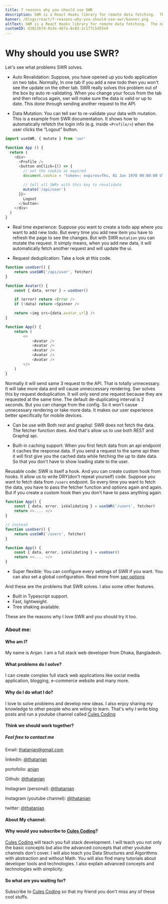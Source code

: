 ```yaml
---
title: 7 reasons why you should use SWR
description: SWR is a React Hooks library for remote data fetching.  The name “**SWR**” is derived from `stale-while-revalidate`, a cache invalidation strategy popularized by HTTP RFC 5861.  **SWR** first returns the data from cache (stale), then sends the fetch request (revalidate), and finally comes with the up-to-date data again.
banner: /blogs/react/7-reasons-why-you-should-use-swr/banner.png
altText: SWR is a React Hooks library for remote data fetching.  The name “SWR” is derived from stale-while-revalidate, a cache invalidation strategy popularized by HTTP RFC 5861.
customID: d2013b7d-9a3e-467a-8c03-2c177c5d55e9
---
```


# Why should you use SWR?


Let's see what problems SWR solves.

- Auto Revalidation: Suppose, you have opened up you todo application on two tabs. Normally, In one tab if you add a new todo then you won't see the update on the other tab. SWR really solves this problem out of the box by auto re-validating. When you change your focus from the tab and then refocus again, swr will make sure the data is valid or up to date. This done through sending another request to the API.

- Data Mutation: You can tell swr to re-validate your data with mutation. This is a example from SWR documentation. It shows how to automatically refetch the login info (e.g. inside `<Profile/>`) when the user clicks the “Logout” button.

```javascript
import useSWR, { mutate } from 'swr'

function App () {
  return (
    <div>
      <Profile />
      <button onClick={() => {
        // set the cookie as expired
        document.cookie = 'token=; expires=Thu, 01 Jan 1970 00:00:00 UTC; path=/;'

        // tell all SWRs with this key to revalidate
        mutate('/api/user')
      }}>
        Logout
      </button>
    </div>
  )
}
```

- Real time experience: Suppose you want to create a todo app where you want to add new todo. But every time you add new item you have to refresh the page to see the changes. But with SWR `mutation` you can mutate the request. It simply means, when you add new data, it will automatically fetch another request and will update the ui.

- Request deduplication: Take a look at this code.

```javascript
function useUser() {
	return useSWR('/api/user', fetcher)
}

function Avatar() {
	const { data, error } = useUser()

	if (error) return <Error />
	if (!data) return <Spinner />

	return <img src={data.avatar_url} />
}

function App() {
	return (
		<>
			<Avatar />
			<Avatar />
			<Avatar />
			<Avatar />
			<Avatar />
		</>
	)
}
```

Normally it will send same 3 request to the API. That is totally unnecessary. It will take more data and will cause unneccessary rendering. Swr solves this by request deduplication. It will only send one request because they are requested at the same time. The default de-duplicating interval is 2 seconds. But you can change from the config. So it won't cause unnecessary rendering or take more data. It makes our user experience better specifically for mobile devices.

- Can be use with Both rest and graphql: SWR does not fetch the data. The fetcher function does. And that's allow us to use both REST and Graphql api.

- Built-in caching support: When you first fetch data from an api endpoint it caches the response data. If you send a request to the same api then it will first give you the cached data while fetching the up to date data. So that you don't have to show loading state to the user.

Reusable code: SWR is itself a hook. And you can create custom hook from hooks. It allow us to write DRY(don't repeat yourself) code. Suppose you want to fetch data from `/users` endpoint. So every time you want to fetch the data, you have to pass the fetcher function and options again and again. But if you create a custom hook then you don't have to pass anything again.

```javascript
function App() {
	const { data, error, isValidating } = useSWR('/users', fetcher)
	return <>.... </>
}

// instead
function useUser() {
	return useSWR('/users', fetcher)
}

function App() {
	const { data, error, isValidating } = useUser()
	return <>.... </>
}
```

- Super flexible: You can configure every settings of SWR if you want. You can also set a global configuration. Read more from [swr options](https://swr.vercel.app/docs/options)

And these are the problems that SWR solves. I also some other features.

- Built in Typescript support.
- Fast, lightweight.
- Tree shaking available.

These are the reasons why I love SWR and you should try it too.

### About me:

#### Who am I?

My name is Anjan. I am a full stack web developer from Dhaka, Bangladesh.

#### What problems do I solve?

I can create complex full stack web applications like social media application, blogging, e-commerce website and many more.

#### Why do I do what I do?

I love to solve problems and develop new ideas. I also enjoy sharing my knowledge to other people who are wiling to learn. That's why I write blog posts and run a youtube channel called [Cules Coding](https://www.youtube.com/channel/UCBaGowNYTUsm3IDaHbLRMYw?sub_confirmation=1)

#### Think we should work together?

##### Feel free to contact me

Email: thatanjan@gmail.com

linkedin: [@thatanjan](https://linkedin.com/in/thatanjan/)

portofolio: [anjan](https://anjan.vercel.app/)

Github: [@thatanjan](https://github.com/thatAnjan/)

Instagram (personal): [@thatanjan](https://instagram.com/thatAnjan/)

Instagram (youtube channel): [@thatanjan](https://instagram.com/cules_coding/)

twitter: [@thatanjan](https://twitter.com/thatAnjan)

#### About My channel:

#### Why would you subscribe to [Cules Coding](https://www.youtube.com/channel/UCBaGowNYTUsm3IDaHbLRMYw?sub_confirmation=1)?

[ Cules Coding ](https://www.youtube.com/channel/UCBaGowNYTUsm3IDaHbLRMYw?sub_confirmation=1) will teach you full stack development. I will teach you not only the basic concepts but also the advanced concepts that other youtube channels don't cover. I will also teach you Data Structures and Algorithms with abstraction and without Math. You will also find many tutorials about developer tools and technologies. I also explain advanced concepts and technologies with simplicity.

#### So what are you waiting for?

Subscribe to [Cules Coding](https://www.youtube.com/channel/UCBaGowNYTUsm3IDaHbLRMYw?sub_confirmation=1) so that my friend you don't miss any of these cool stuffs.


